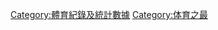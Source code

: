 {{Commonscat|Sports world records}}

[[Category:體育紀錄及統計數據|Category:體育紀錄及統計數據]]
[[Category:体育之最|Category:体育之最]]